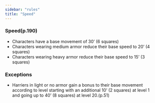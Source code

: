 ```yaml
---
sidebar: "rules"
title: "Speed"
---
```


### Speed(p.190)
  * Characters have a base movement of 30’ (6 squares)
  * Characters wearing medium armor reduce their base speed to 20’ (4 squares)
  * Characters wearing heavy armor reduce their base speed to 15’ (3 squares)

### Exceptions

  * Harriers in light or no armor gain a bonus to their base movement according to level starting with an additional 10’ (2 squares) at level 1 and going up to 40’ (8 squares) at level 20.(p.51)
